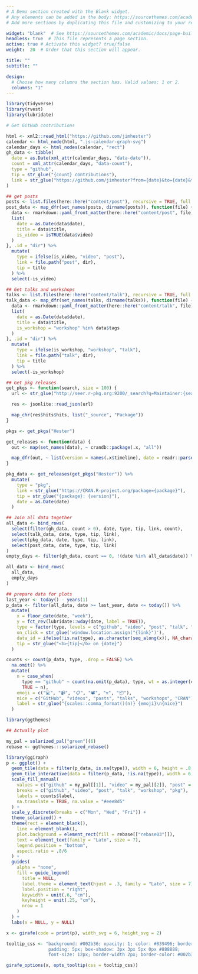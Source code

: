 ```yaml
---
# A Demo section created with the Blank widget.
# Any elements can be added in the body: https://sourcethemes.com/academic/docs/writing-markdown-latex/
# Add more sections by duplicating this file and customizing to your requirements.

widget: "blank"  # See https://sourcethemes.com/academic/docs/page-builder/
headless: true  # This file represents a page section.
active: true # Activate this widget? true/false
weight:  20  # Order that this section will appear.

title: ""
subtitle: ""

design:
  # Choose how many columns the section has. Valid values: 1 or 2.
  columns: "1"
---
```


```r
library(tidyverse)
library(rvest)
library(lubridate)
```

```r
# Get GitHub contributions

html <- xml2::read_html("https://github.com/jimhester")
calendar <- html_node(html, ".js-calendar-graph-svg")
calendar_days <- html_nodes(calendar, "rect")
gh_data <- tibble(
  date = as.Date(xml_attr(calendar_days, "data-date")),
  count = xml_attr(calendar_days, "data-count"),
  type = "github",
  tip = str_glue("{count} contributions"),
  link = str_glue("https://github.com/jimhester?from={date}&to={date}&tab=overview")
)
```

```r
## get posts
posts <- list.files(here::here("content/post"), recursive = TRUE, full.names = FALSE, pattern = "^index[.]R?md")
post_data <- map_dfr(set_names(posts, dirname(posts)), function(file) {
  data <- rmarkdown::yaml_front_matter(here::here("content/post", file))
  list(
    date = as.Date(data$date),
    title = data$title,
    is_video = isTRUE(data$video)
  )
}, .id = "dir") %>%
  mutate(
    type = ifelse(is_video, "video", "post"),
    link = file.path("post", dir),
    tip = title
  ) %>%
  select(-is_video)
```

```r
## Get talks and workshops
talks <- list.files(here::here("content/talk"), recursive = TRUE, full.names = FALSE, pattern = "^index[.]md")
talk_data <- map_dfr(set_names(talks, dirname(talks)), function(file) {
  data <- rmarkdown::yaml_front_matter(here::here("content/talk", file))
  list(
    date = as.Date(data$date),
    title = data$title,
    is_workshop = "workshop" %in% data$tags
  )
}, .id = "dir") %>%
  mutate(
    type = ifelse(is_workshop, "workshop", "talk"),
    link = file.path("talk", dir),
    tip = title
  ) %>%
  select(-is_workshop)
```

```r
## Get pkg releases
get_pkgs <- function(search, size = 100) {
  url <- str_glue("http://seer.r-pkg.org:9200/_search?q=Maintainer:{search}&size={size}")

  res <- jsonlite::read_json(url)

  map_chr(res$hits$hits, list("_source", "Package"))
}

pkgs <- get_pkgs("Hester")

get_releases <- function(data) {
  out <- map(set_names(data), ~ crandb::package(.x, "all"))

  map_dfr(out, ~ list(version = names(.x$timeline), date = readr::parse_datetime(map_chr(.x$timeline, function(y) y %||% NA_character_))), .id = "package")
}

pkg_data <- get_releases(get_pkgs("Hester")) %>%
  mutate(
    type = "pkg",
    link = str_glue("https://CRAN.R-project.org/package={package}"),
    tip = str_glue("{package}: {version}"),
    date = as.Date(date)
  )
```

```r
## Join all data together
all_data <- bind_rows(
  select(filter(gh_data, count > 0), date, type, tip, link, count),
  select(talk_data, date, type, tip, link),
  select(pkg_data, date, type, tip, link),
  select(post_data, date, type, tip, link)
)
empty_days <- filter(gh_data, count == 0, !(date %in% all_data$date)) %>% mutate(type = NA) %>% select(date, type)

all_data <- bind_rows(
  all_data,
  empty_days
)
```

```r
## prepare data for plots
last_year <- today() - years(1)
p_data <- filter(all_data, date >= last_year, date <= today()) %>%
  mutate(
    x = floor_date(date, "week"),
    y = fct_rev(lubridate::wday(date, label = TRUE)),
    type = factor(type, levels = c("github", "video", "post", "talk", "workshop", "pkg")),
    on_click = str_glue('window.location.assign("{link}")'),
    data_id = ifelse(!is.na(type), as.character(seq_along(x)), NA_character_),
    tip = str_glue("<b>{tip}</b> on {date}")
  )

counts <- count(p_data, type, .drop = FALSE) %>%
  na.omit() %>%
  mutate(
    n = case_when(
      type == "github" ~ count(na.omit(p_data), type, wt = as.integer(count)) %>% pull(),
      TRUE ~ n),
    emoji = c("💻", "📹", "📋", "📽", "⚒", "📦"),
    nice = c("GitHub", "videos", "posts", "talks", "workshops", "CRAN"),
    label = str_glue("{scales::comma_format()(n)} {emoji}\n{nice}")
  )

library(ggthemes)
```

```r
## Actually plot

my_pal = solarized_pal("green")(6)
rebase <- ggthemes:::solarized_rebase()

library(ggiraph)
p <- ggplot() +
  geom_tile(data = filter(p_data, is.na(type)), width = 6, height = .8, aes(x, y, fill = type)) +
  geom_tile_interactive(data = filter(p_data, !is.na(type)), width = 6, height = .8, aes(x, y, fill = type, alpha = log(as.numeric(count)), tooltip = tip, onclick = on_click, data_id = data_id)) +
  scale_fill_manual(
    values = c("github" = my_pal[[1]], "video" = my_pal[[2]], "post" = my_pal[[3]], "talk" = my_pal[[4]], workshop = my_pal[[5]], pkg = my_pal[[6]]),
    breaks = c("github", "video", "post", "talk", "workshop", "pkg"),
    labels = counts$label,
    na.translate = TRUE, na.value = "#eee8d5"
  ) +
  scale_y_discrete(breaks = c("Mon", "Wed", "Fri")) +
  theme_solarized() +
  theme(rect = element_blank(),
    line = element_blank(),
    plot.background = element_rect(fill = rebase[["rebase03"]]),
    text = element_text(family = "Lato", size = 7),
    legend.position = "bottom",
    aspect.ratio = .8/6
  ) +
  guides(
    alpha = "none",
    fill = guide_legend(
      title = NULL,
      label.theme = element_text(hjust = .3, family = "Lato", size = 7),
      label.position = "right",
      keywidth = unit(.6, "cm"),
      keyheight = unit(.25, "cm"),
      nrow = 1
    )
  ) +
  labs(x = NULL, y = NULL)

x <- girafe(code = print(p), width_svg = 6, height_svg = 2)

tooltip_css <- "background: #002b36; opacity: 1; color: #839496; border-radius: 5px; 
                padding: 5px; box-shadow: 3px 3px 5px 0px #888888;
                font-size: 12px; border-width 2px; border-color: #002b36;"

girafe_options(x, opts_tooltip(css = tooltip_css))
```
